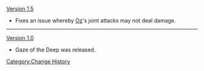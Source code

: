 [[Version 1.5]]
*Fixes an issue whereby [[Oz]]'s joint attacks may not deal damage.
----
[[Version 1.0]]
*Gaze of the Deep was released.
<noinclude>[[Category:Change History]]</noinclude>